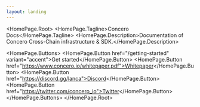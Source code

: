 ```yaml
---
layout: landing
---
```



<HomePage.Root>
  <HomePage.Tagline>Concero Docs</HomePage.Tagline>
  <HomePage.Description>Documentation of Concero Cross-Chain infrastructure & SDK.</HomePage.Description>
  

[//]: # (<HomePage.InstallPackage name="vocs" type="init" />)
[//]: # (  <HomePage.Description>Documentation of Concero Cross-Chain infrastructure & SDK.</HomePage.Description>)
  <HomePage.Buttons>
    <HomePage.Button href="/getting-started" variant="accent">Get started</HomePage.Button>
    <HomePage.Button href="https://www.concero.io/whitepaper.pdf">Whitepaper</HomePage.Button>
    <HomePage.Button href="https://discord.gg/lanca">Discord</HomePage.Button>
    <HomePage.Button href="https://twitter.com/concero_io">Twitter</HomePage.Button>
  </HomePage.Buttons>
</HomePage.Root>
